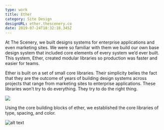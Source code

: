 ```yaml
---
type: work
title: Ether
category: Site Design
designURL: ether.thescenery.co
date: 2019-07-24T18:32:18.345Z
---
```

At The Scenery, we built designs systems for enterprise applications and even marketing sites. We were so familiar with them we build our own base design system that included core elements of every system we’d ever built. This system, Ether, created modular libraries so production was faster and easier for teams.

Ether is built on a set of small core libraries. Their simplicity belies the fact that they are the outcome of years of building design systems across projects that range from marketing sites to enterprise applications. These libraries won’t try to do everything. They try to do the right thing.

![](/assets/1024x500.png)

Using the core building blocks of ether, we established the core libraries of type, spacing, and color.

![alt text](/assets/1024x500.png "something here")
